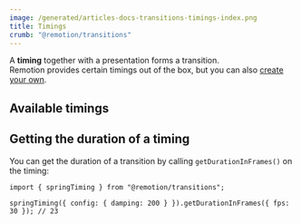 ```yaml
---
image: /generated/articles-docs-transitions-timings-index.png
title: Timings
crumb: "@remotion/transitions"
---
```


A **timing** together with a presentation forms a transition.  
Remotion provides certain timings out of the box, but you can also [create your own](/docs/transitions/timings/custom).

## Available timings


<Timings />

## Getting the duration of a timing

You can get the duration of a transition by calling `getDurationInFrames()` on the timing:

```tsx twoslash title="Assuming a framerate of 30fps"
import { springTiming } from "@remotion/transitions";

springTiming({ config: { damping: 200 } }).getDurationInFrames({ fps: 30 }); // 23
```

